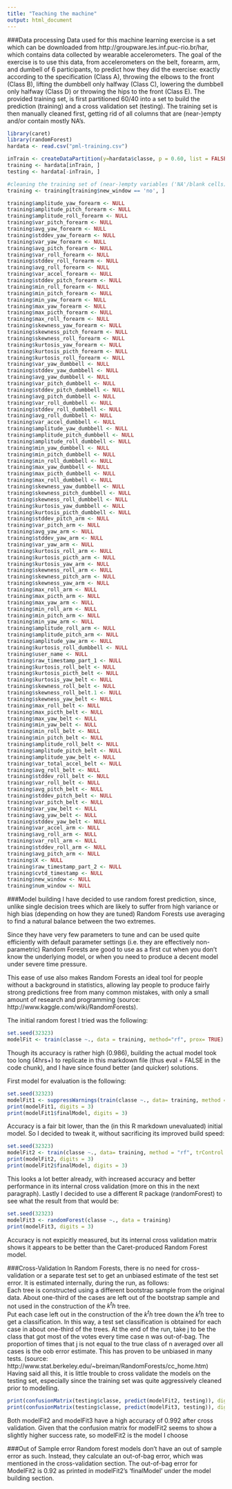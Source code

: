```yaml
---
title: "Teaching the machine"
output: html_document
---
```


###Data processing
Data used for this machine learning exercise is a set which can be downloaded from http://groupware.les.inf.puc-rio.br/har,  which contains data collected by wearable accelerometers. The goal of the exercise is to use this data, from accelerometers on the belt, forearm, arm, and dumbell of 6 participants, to predict how they did the exercise: exactly according to the specification (Class A), throwing the elbows to the front (Class B), lifting the dumbbell only halfway (Class C), lowering the dumbbell only halfway (Class D) or throwing the hips to the front (Class E).
The provided training set, is first partitioned 60/40 into a set to build the prediction (training) and a cross validation set (testing). The training set is then manually cleaned first, getting rid of all columns that are (near-)empty and/or contain mostly NA's.

```r
library(caret)
library(randomForest)
hardata <- read.csv("pml-training.csv")

inTrain <- createDataPartition(y=hardata$classe, p = 0.60, list = FALSE)
training <- hardata[inTrain, ]
testing <- hardata[-inTrain, ]

#cleaning the training set of (near-)empty variables ('NA'/blank cells) before running the train function to speed up calc time
training <- training[training$new_window == 'no', ]

training$amplitude_yaw_forearm <- NULL
training$amplitude_pitch_forearm <- NULL
training$amplitude_roll_forearm <- NULL
training$var_pitch_forearm <- NULL
training$avg_yaw_forearm <- NULL
training$stddev_yaw_forearm <- NULL
training$var_yaw_forearm <- NULL
training$avg_pitch_forearm <- NULL
training$var_roll_forearm <- NULL
training$stddev_roll_forearm <- NULL
training$avg_roll_forearm <- NULL
training$var_accel_forearm <- NULL
training$stddev_pitch_forearm <- NULL
training$min_roll_forearm <- NULL
training$min_pitch_forearm <- NULL
training$min_yaw_forearm <- NULL
training$max_yaw_forearm <- NULL
training$max_picth_forearm <- NULL
training$max_roll_forearm <- NULL
training$skewness_yaw_forearm <- NULL
training$skewness_pitch_forearm <- NULL
training$skewness_roll_forearm <- NULL
training$kurtosis_yaw_forearm <- NULL
training$kurtosis_picth_forearm <- NULL
training$kurtosis_roll_forearm <- NULL
training$var_yaw_dumbbell <- NULL
training$stddev_yaw_dumbbell <- NULL
training$avg_yaw_dumbbell <- NULL
training$var_pitch_dumbbell <- NULL
training$stddev_pitch_dumbbell <- NULL
training$avg_pitch_dumbbell <- NULL
training$var_roll_dumbbell <- NULL
training$stddev_roll_dumbbell <- NULL
training$avg_roll_dumbbell <- NULL
training$var_accel_dumbbell <- NULL
training$amplitude_yaw_dumbbell <- NULL
training$amplitude_pitch_dumbbell <- NULL
training$amplitude_roll_dumbbell <- NULL
training$min_yaw_dumbbell <- NULL
training$min_pitch_dumbbell <- NULL
training$min_roll_dumbbell <- NULL
training$max_yaw_dumbbell <- NULL
training$max_picth_dumbbell <- NULL
training$max_roll_dumbbell <- NULL
training$skewness_yaw_dumbbell <- NULL
training$skewness_pitch_dumbbell <- NULL
training$skewness_roll_dumbbell <- NULL
training$kurtosis_yaw_dumbbell <- NULL
training$kurtosis_picth_dumbbell <- NULL
training$stddev_pitch_arm <- NULL
training$var_pitch_arm <- NULL
training$avg_yaw_arm <- NULL
training$stddev_yaw_arm <- NULL
training$var_yaw_arm <- NULL
training$kurtosis_roll_arm <- NULL
training$kurtosis_picth_arm <- NULL
training$kurtosis_yaw_arm <- NULL
training$skewness_roll_arm <- NULL
training$skewness_pitch_arm <- NULL
training$skewness_yaw_arm <- NULL
training$max_roll_arm <- NULL
training$max_picth_arm <- NULL
training$max_yaw_arm <- NULL
training$min_roll_arm <- NULL
training$min_pitch_arm <- NULL
training$min_yaw_arm <- NULL
training$amplitude_roll_arm <- NULL
training$amplitude_pitch_arm <- NULL
training$amplitude_yaw_arm <- NULL
training$kurtosis_roll_dumbbell <- NULL
training$user_name <- NULL
training$raw_timestamp_part_1 <- NULL
training$kurtosis_roll_belt <- NULL
training$kurtosis_picth_belt <- NULL
training$kurtosis_yaw_belt <- NULL
training$skewness_roll_belt <- NULL
training$skewness_roll_belt.1 <- NULL
training$skewness_yaw_belt <- NULL
training$max_roll_belt <- NULL
training$max_picth_belt <- NULL
training$max_yaw_belt <- NULL
training$min_yaw_belt <- NULL
training$min_roll_belt <- NULL
training$min_pitch_belt <- NULL
training$amplitude_roll_belt <- NULL
training$amplitude_pitch_belt <- NULL
training$amplitude_yaw_belt <- NULL
training$var_total_accel_belt <- NULL
training$avg_roll_belt <- NULL
training$stddev_roll_belt <- NULL
training$var_roll_belt <- NULL
training$avg_pitch_belt <- NULL
training$stddev_pitch_belt <- NULL
training$var_pitch_belt <- NULL
training$var_yaw_belt <- NULL
training$avg_yaw_belt <- NULL
training$stddev_yaw_belt <- NULL
training$var_accel_arm <- NULL
training$avg_roll_arm <- NULL
training$var_roll_arm <- NULL
training$stddev_roll_arm <- NULL
training$avg_pitch_arm <- NULL
training$X <- NULL
training$raw_timestamp_part_2 <- NULL
training$cvtd_timestamp <- NULL
training$new_window <- NULL
training$num_window <- NULL

```

###Model building
I have decided to use random forest prediction, since, unlike single decision trees which are likely to suffer from high variance or high bias (depending on how they are tuned) Random Forests use averaging to find a natural balance between the two extremes.

Since they have very few parameters to tune and can be used quite efficiently with default parameter settings (i.e. they are effectively non-parametric) Random Forests are good to use as a first cut when you don't know the underlying model, or when you need to produce a decent model under severe time pressure.

This ease of use also makes Random Forests an ideal tool for people without a background in statistics, allowing lay people to produce fairly strong predictions free from many common mistakes, with only a small amount of research and programming (source: http://www.kaggle.com/wiki/RandomForests).

The initial random forest I tried was the following:
```r
set.seed(32323)
modelFit <- train(classe ~., data = training, method="rf", prox= TRUE)
```
Though its accuracy is rather high (0.986), building the actual model took too long (4hrs+) to replicate in this markdown file (thus eval = FALSE in the code chunk), and I have since found better (and quicker) solutions.

First model for evaluation is the following:
```r
set.seed(32323)
modelFit1 <- suppressWarnings(train(classe ~., data= training, method = "rf", trControl = trainControl(method = "cv", number = 4, allowParallel = TRUE), preProcess = "pca"))
print(modelFit1, digits = 3)
print(modelFit1$finalModel, digits = 3)
```
Accuracy is a fair bit lower, than the (in this R markdown unevaluated) initial model. So I decided to tweak it, without sacrificing its improved build speed:
```r
set.seed(32323)
modelFit2 <- train(classe ~., data= training, method = "rf", trControl = trainControl(method = "cv", number = 4, allowParallel = TRUE))
print(modelFit2, digits = 3)
print(modelFit2$finalModel, digits = 3)
```
This looks a lot better already, with increased accuracy and better performance in its internal cross validation (more on this in the next paragraph). Lastly I decided to use a different R package (randomForest) to see what the result from that would be:
```r
set.seed(32323)
modelFit3 <- randomForest(classe ~., data = training)
print(modelFit3, digits = 3)
```
Accuracy is not expicitly measured, but its internal cross validation matrix shows it appears to be better than the Caret-produced Random Forest model. 

###Cross-Validation
In Random Forests, there is no need for cross-validation or a separate test set to get an unbiased estimate of the test set error. It is estimated internally, during the run, as follows:  
Each tree is constructed using a different bootstrap sample from the original data. About one-third of the cases are left out of the bootstrap sample and not used in the construction of the $k^th$ tree.  
Put each case left out in the construction of the $k^th$ tree down the $k^th$ tree to get a classification. In this way, a test set classification is obtained for each case in about one-third of the trees. At the end of the run, take j to be the class that got most of the votes every time case n was out-of-bag. The proportion of times that j is not equal to the true class of n averaged over all cases is the oob error estimate. This has proven to be unbiased in many tests. (source: http://www.stat.berkeley.edu/~breiman/RandomForests/cc_home.htm)
Having said all this, it is little trouble to cross validate the models on the testing set, especially since the training set was quite aggressively cleaned prior to modelling. 
```r
print(confusionMatrix(testing$classe, predict(modelFit2, testing)), digits = 3)
print(confusionMatrix(testing$classe, predict(modelFit3, testing)), digits = 3)
```
Both modelFit2 and modelFit3 have a high accuracy of 0.992 after cross validation. Given that the confusion matrix for modelFit2 seems to show a slightly higher success rate, so modelFit2 is the model I choose

###Out of Sample error
Random forest models don't have an out of sample error as such. Instead, they calculate an out-of-bag error, which was mentioned in the cross-validation section. The out-of-bag error for ModelFit2 is 0.92 as printed in modelFit2's 'finalModel' under the model building section.
